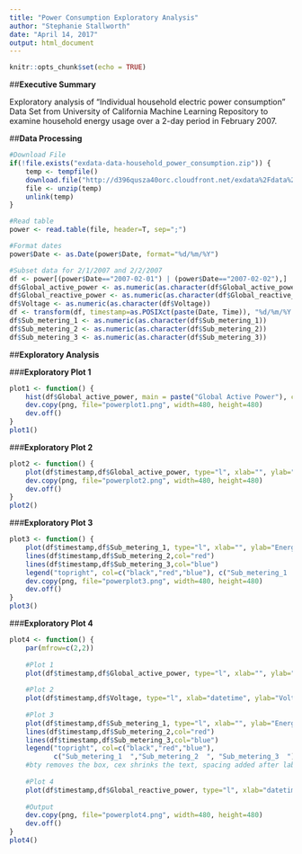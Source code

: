 ---
title: "Power Consumption Exploratory Analysis"
author: "Stephanie Stallworth"
date: "April 14, 2017"
output: html_document
---

```{r setup, include=FALSE, cache = TRUE}
knitr::opts_chunk$set(echo = TRUE)
```

##**Executive Summary**

Exploratory analysis of "Individual household electric power consumption" Data Set from University of California Machine Learning Repository to examine household energy usage over a 2-day period in February 2007. 


##**Data Processing**

```{r, warning=FALSE, message= FALSE,comment=""}
#Download File
if(!file.exists("exdata-data-household_power_consumption.zip")) {
    temp <- tempfile()
    download.file("http://d396qusza40orc.cloudfront.net/exdata%2Fdata%2Fhousehold_power_consumption.zip",temp)
    file <- unzip(temp)
    unlink(temp)
}

#Read table
power <- read.table(file, header=T, sep=";")

#Format dates
power$Date <- as.Date(power$Date, format="%d/%m/%Y")

#Subset data for 2/1/2007 and 2/2/2007
df <- power[(power$Date=="2007-02-01") | (power$Date=="2007-02-02"),]
df$Global_active_power <- as.numeric(as.character(df$Global_active_power))
df$Global_reactive_power <- as.numeric(as.character(df$Global_reactive_power))
df$Voltage <- as.numeric(as.character(df$Voltage))
df <- transform(df, timestamp=as.POSIXct(paste(Date, Time)), "%d/%m/%Y %H:%M:%S")
df$Sub_metering_1 <- as.numeric(as.character(df$Sub_metering_1))
df$Sub_metering_2 <- as.numeric(as.character(df$Sub_metering_2))
df$Sub_metering_3 <- as.numeric(as.character(df$Sub_metering_3))
```
##**Exploratory Analysis** 

###**Exploratory Plot 1**
```{r,warning=FALSE, message= FALSE,comment=""}
plot1 <- function() {
    hist(df$Global_active_power, main = paste("Global Active Power"), col="gold", xlab="Global Active Power (kilowatts)")
    dev.copy(png, file="powerplot1.png", width=480, height=480)
    dev.off()
}
plot1()
```
###**Exploratory Plot 2**
```{r,warning=FALSE, message= FALSE,comment=""}
plot2 <- function() {
    plot(df$timestamp,df$Global_active_power, type="l", xlab="", ylab="Global Active Power (kilowatts)")
    dev.copy(png, file="powerplot2.png", width=480, height=480)
    dev.off()
}
plot2()
```
###**Exploratory Plot 3**
```{r,warning=FALSE, message= FALSE,comment=""}
plot3 <- function() {
    plot(df$timestamp,df$Sub_metering_1, type="l", xlab="", ylab="Energy sub metering")
    lines(df$timestamp,df$Sub_metering_2,col="red")
    lines(df$timestamp,df$Sub_metering_3,col="blue")
    legend("topright", col=c("black","red","blue"), c("Sub_metering_1  ","Sub_metering_2  ", "Sub_metering_3  "),lty=c(1,1), lwd=c(1,1))
    dev.copy(png, file="powerplot3.png", width=480, height=480)
    dev.off()
}
plot3()
```
###**Exploratory Plot 4**
```{r,warning=FALSE, message= FALSE,comment=""}
plot4 <- function() {
    par(mfrow=c(2,2))
    
    #Plot 1
    plot(df$timestamp,df$Global_active_power, type="l", xlab="", ylab="Global Active Power")
    
    #Plot 2
    plot(df$timestamp,df$Voltage, type="l", xlab="datetime", ylab="Voltage")
    
    #Plot 3
    plot(df$timestamp,df$Sub_metering_1, type="l", xlab="", ylab="Energy sub metering")
    lines(df$timestamp,df$Sub_metering_2,col="red")
    lines(df$timestamp,df$Sub_metering_3,col="blue")
    legend("topright", col=c("black","red","blue"), 
           c("Sub_metering_1  ","Sub_metering_2  ", "Sub_metering_3  "),lty=c(1,1), bty="n", cex=.5) 
    #bty removes the box, cex shrinks the text, spacing added after labels so it renders correctly
    
    #Plot 4
    plot(df$timestamp,df$Global_reactive_power, type="l", xlab="datetime", ylab="Global_reactive_power")
    
    #Output
    dev.copy(png, file="powerplot4.png", width=480, height=480)
    dev.off()
}
plot4()
```
